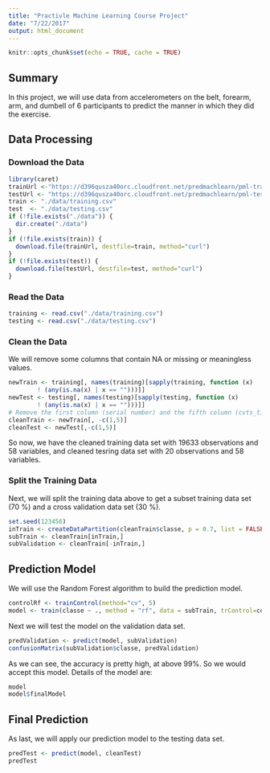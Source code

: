```yaml
---
title: "Practivle Machine Learning Course Project"
date: "7/22/2017"
output: html_document
---
```


```r
knitr::opts_chunk$set(echo = TRUE, cache = TRUE)
```

## Summary

In this project, we will use data from accelerometers on the belt, forearm, arm, and dumbell of 6 participants to predict the manner in which they did the exercise.

## Data Processing

### Download the Data

```r
library(caret)
trainUrl <-"https://d396qusza40orc.cloudfront.net/predmachlearn/pml-training.csv"
testUrl <- "https://d396qusza40orc.cloudfront.net/predmachlearn/pml-testing.csv"
train <- "./data/training.csv"
test  <- "./data/testing.csv"
if (!file.exists("./data")) {
  dir.create("./data")
}
if (!file.exists(train)) {
  download.file(trainUrl, destfile=train, method="curl")
}
if (!file.exists(test)) {
  download.file(testUrl, destfile=test, method="curl")
}
```

### Read the Data
```r
training <- read.csv("./data/training.csv")
testing <- read.csv("./data/testing.csv")
```

### Clean the Data

We will remove some columns that contain NA or missing or meaningless values.

```r
newTrain <- training[, names(training)[sapply(training, function (x)
        ! (any(is.na(x) | x == "")))]]
newTest <- testing[, names(testing)[sapply(testing, function (x)
        ! (any(is.na(x) | x == "")))]]
# Remove the first column (serial number) and the fifth column (cvts_timestamp)
cleanTrain <- newTrain[, -c(1,5)]
cleanTest <- newTest[,-c(1,5)]
```

So now, we have the cleaned training data set with 19633 observations and 58 variables, and cleaned tesring data set with 20 observations and 58 variables.

### Split the Training Data

Next, we will split the training data above to get a subset training data set (70 %) and a cross validation data set (30 %).

```r
set.seed(123456)
inTrain <- createDataPartition(cleanTrain$classe, p = 0.7, list = FALSE)
subTrain <- cleanTrain[inTrain,]
subValidation <- cleanTrain[-inTrain,]
```

## Prediction Model

We will use the Random Forest algorithm to build the prediction model.

```r
controlRf <- trainControl(method="cv", 5)
model <- train(classe ~ ., method = "rf", data = subTrain, trControl=controlRf, ntree=250)
```

Next we will test the model on the validation data set.

```r
predValidation <- predict(model, subValidation)
confusionMatrix(subValidation$classe, predValidation)
```

As we can see, the accuracy is pretty high, at above 99%. So we would accept this model. Details of the model are:

```r
model
model$finalModel
```

## Final Prediction

As last, we will apply our prediction model to the testing data set. 

```r
predTest <- predict(model, cleanTest)
predTest
```


